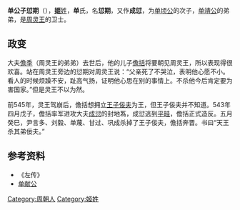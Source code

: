 '''单公子愆期'''（{{bd|？||？||catIdx=S单}}），[[姬姓|'''姬'''姓]]，'''单'''氏，名'''愆期'''，又作'''成愆'''，为[[单顷公|单顷公]]的次子，[[单靖公|单靖公]]的弟弟，是[[周灵王|周灵王]]的卫士。

== 政变 ==
大夫[[儋季|儋季]]（周灵王的弟弟）去世后，他的儿子[[儋括|儋括]]将要朝见周灵王，所以表现得很欢喜。站在周灵王旁边的愆期对周灵王说：“父亲死了不哭泣，表明他心愿不小。看人的时候烦躁不安，趾高气扬，证明他心思在别的事情上。不杀他今后肯定要为害国家。”但是灵王不以为然。

前545年，灵王驾崩后，儋括想拥立[[王子佞夫|王子佞夫]]为王，但王子佞夫并不知道。543年四月戊子，儋括率军进攻大夫[[成愆|成愆]]的封地蒍，成愆逃到[[平畦|平畦]]，儋括正式造反。五月癸巳，尹言多、刘毅、单蔑、甘过、巩成杀掉了王子佞夫，儋括奔晋。书曰“天王杀其弟佞夫。”

== 参考资料 ==
*《左传》
*[[单献公|单献公]]
[[Category:周朝人|Category:周朝人]]
[[Category:姬姓|Category:姬姓]]